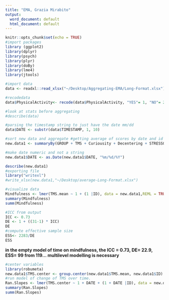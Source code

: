 ```yaml
---
title: "EMA, Grazia Mirabito"
output:
  word_document: default
  html_document: default
---
```


```r
knitr::opts_chunk$set(echo = TRUE)
#import packages
library (ggplot2)
library(dplyr)
library(psych)
library(plyr)
library(doBy)
library(lme4)
library(jtools)

#import data
data <- readxl::read_xlsx("~/Desktop/Aggregating-EMA/Long-Format.xlsx")

#recodedata
data$PhysicalActivity<- recode(data$PhysicalActivity, "YES"= 1, "NO"= 2)

#look at stats before aggregating
#describe(data)

#parsing the timestamp string to just have the date mm/dd
data$DATE <- substr(data$TIMESTAMP, 1, 10)

#sort new data and aggregate #getting average of scores by date and id 
new.data1 <- summaryBy(GROUP + TMS + Curiousity + Decentering + STRESSOR + PROMIS + PWB + Rumination + SLEEP + PhysicalActivity + FORMAL + INFORMAL ~ DATE + ID, data=data, FUN=mean, na.rm=T)

#make date numeric and not a string
new.data1$DATE <- as.Date(new.data1$DATE, "%m/%d/%Y")

describe(new.data1)
#exporting file
library("writexl")
#write_xlsx(new.data1,"~/Desktop/average-Long-Format.xlsx")
```
```r
#visualize data
Mindfulness <- lmer(TMS.mean ~ 1 + (1 |ID), data = new.data1,REML = TRUE)
summary(Mindfulness)
summ(Mindfulness)

#ICC from output 
ICC <- 0.73
DE <- 1 + ((31-1) * ICC)
DE
#compute effective sample size
ESS<- 2283/DE
ESS
```
**in the empty model of time on mindfulness, the ICC = 0.73, DE= 22.9, ESS= 99 from 119... multilevel modelling is necessary** 

```r
#center variables 
library(robumeta)
new.data1$TMS.center <- group.center(new.data1$TMS.mean, new.data1$ID) 
#run model of change of TMS over time. 
Ran.Slopes <- lmer(TMS.center ~ 1 + DATE + (1 + DATE |ID), data = new.data1,REML = TRUE)
summary(Ran.Slopes)
summ(Ran.Slopes)


```







